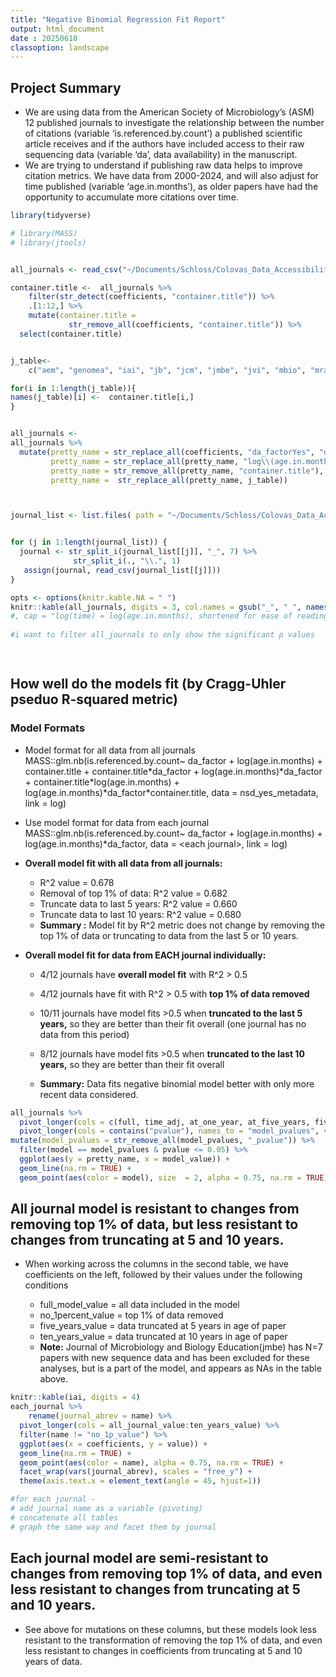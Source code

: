 ```yaml
---
title: "Negative Binomial Regression Fit Report"
output: html_document
date : 20250610 
classoption: landscape
---
```


## Project Summary

-   We are using data from the American Society of Microbiology's (ASM)
    12 published journals to investigate the relationship between the
    number of citations (variable 'is.referenced.by.count') a published
    scientific article receives and if the authors have included access
    to their raw sequencing data (variable 'da', data availability) in
    the manuscript.
-   We are trying to understand if publishing raw data helps to improve
    citation metrics. We have data from 2000-2024, and will also adjust
    for time published (variable 'age.in.months'), as older papers have
    had the opportunity to accumulate more citations over time.

```r
library(tidyverse)

# library(MASS)
# library(jtools)


all_journals <- read_csv("~/Documents/Schloss/Colovas_Data_Accessibility/Data/negative_binomial/all_data_glmnb_models.csv") 

container.title <-  all_journals %>% 
    filter(str_detect(coefficients, "container.title")) %>%  
    .[1:12,] %>%  
    mutate(container.title =
             str_remove_all(coefficients, "container.title")) %>%  
  select(container.title)


j_table<- 
    c("aem", "genomea", "iai", "jb", "jcm", "jmbe", "jvi", "mbio", "mra", "spectrum",  "msphere", "msystems")

for(i in 1:length(j_table)){
names(j_table)[i] <-  container.title[i,]
}


all_journals <- 
all_journals %>%
  mutate(pretty_name = str_replace_all(coefficients, "da_factorYes", "da_Yes"),
         pretty_name = str_replace_all(pretty_name, "log\\(age.in.months\\)", "log(time)"),
         pretty_name = str_remove_all(pretty_name, "container.title"), 
         pretty_name =  str_replace_all(pretty_name, j_table)) 



journal_list <- list.files( path = "~/Documents/Schloss/Colovas_Data_Accessibility/Data/negative_binomial", pattern = "negative_binomial_model", full.names = TRUE)


for (j in 1:length(journal_list)) { 
  journal <- str_split_i(journal_list[[j]], "_", 7) %>%  
              str_split_i(., "\\.", 1)
   assign(journal, read_csv(journal_list[[j]]))
}

```

```r

opts <- options(knitr.kable.NA = " ")
knitr::kable(all_journals, digits = 3, col.names = gsub("_", " ", names(all_journals))) 
#, cap = "log(time) = log(age.in.months), shortened for ease of reading") 
  
#i want to filter all_journals to only show the significant p values

  
```

## How well do the models fit (by Cragg-Uhler pseduo R-squared metric)

### Model Formats 

-   Model format for all data from all journals
    MASS::glm.nb(is.referenced.by.count\~ da_factor +
    log(age.in.months) + container.title + container.title\*da_factor +
    log(age.in.months)\*da_factor +
    container.title\*log(age.in.months) +
    log(age.in.months)\*da_factor\*container.title, data =
    nsd_yes_metadata, link = log)

-   Use model format for data from each journal
    MASS::glm.nb(is.referenced.by.count\~ da_factor +
    log(age.in.months) + log(age.in.months)\*da_factor, data = \<each
    journal\>, link = log)

-   **Overall model fit with all data from all journals:**

    -   R\^2 value = 0.678
    -   Removal of top 1% of data: R\^2 value = 0.682
    -   Truncate data to last 5 years: R\^2 value = 0.660
    -   Truncate data to last 10 years: R\^2 value = 0.680
    -   **Summary :** Model fit by R\^2 metric does not change by
        removing the top 1% of data or truncating to data from the last
        5 or 10 years.

-   **Overall model fit for data from EACH journal individually:**

    -   4/12 journals have **overall model fit** with R\^2 \> 0.5

    -   4/12 journals have fit with R\^2 \> 0.5 with **top 1% of data
        removed**

    -   10/11 journals have model fits \>0.5 when **truncated to the
        last 5 years,** so they are better than their fit overall (one
        journal has no data from this period)

    -   8/12 journals have model fits \>0.5 when **truncated to the last
        10 years,** so they are better than their fit overall

    -   **Summary:** Data fits negative binomial model better with only
        more recent data considered.

```r
all_journals %>%
  pivot_longer(cols = c(full, time_adj, at_one_year, at_five_years, five_years, at_ten_years, ten_years), names_to = "model", values_to = "model_value") %>%
  pivot_longer(cols = contains("pvalue"), names_to = "model_pvalues", values_to = "pvalue") %>% 
mutate(model_pvalues = str_remove_all(model_pvalues, "_pvalue")) %>%  
  filter(model == model_pvalues & pvalue <= 0.05) %>% 
  ggplot(aes(y = pretty_name, x = model_value)) + 
  geom_line(na.rm = TRUE) + 
  geom_point(aes(color = model), size  = 2, alpha = 0.75, na.rm = TRUE) 
```

## All journal model is resistant to changes from removing top 1% of data, but less resistant to changes from truncating at 5 and 10 years.

-   When working across the columns in the second table, we have
    coefficients on the left, followed by their values under the
    following conditions

    -   full_model_value = all data included in the model
    -   no_1percent_value = top 1% of data removed
    -   five_years_value = data truncated at 5 years in age of paper
    -   ten_years_value = data truncated at 10 years in age of paper
    -   **Note:** Journal of Microbiology and Biology Education(jmbe)
        has N=7 papers with new sequence data and has been excluded for
        these analyses, but is a part of the model, and appears as NAs
        in the table above.



```r
knitr::kable(iai, digits = 4)
each_journal %>% 
    rename(journal_abrev = name) %>% 
  pivot_longer(cols = all_journal_value:ten_years_value) %>%
  filter(name != "no_1p_value") %>% 
  ggplot(aes(x = coefficients, y = value)) + 
  geom_line(na.rm = TRUE) + 
  geom_point(aes(color = name), alpha = 0.75, na.rm = TRUE) + 
  facet_wrap(vars(journal_abrev), scales = "free_y") +
  theme(axis.text.x = element_text(angle = 45, hjust=1)) 

#for each journal - 
# add journal name as a variable (pivoting)
# concatenate all tables
# graph the same way and facet them by journal

```

## Each journal model are semi-resistant to changes from removing top 1% of data, and even less resistant to changes from truncating at 5 and 10 years.

-   See above for mutations on these columns, but these models look less
    resistant to the transformation of removing the top 1% of data, and
    even less resistant to changes in coefficients from truncating at 5
    and 10 years of data.

